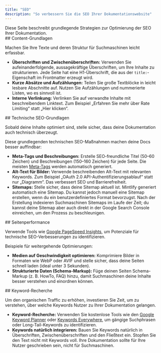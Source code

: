 ```yaml
---
title: "SEO"
description: "So verbessern Sie die SEO Ihrer Dokumentationswebsite"
---
```


<Tip>
  Diese Seite beschreibt grundlegende Strategien zur Optimierung der SEO Ihrer Dokumentation.
</Tip>

<div id="content-basics">
  ## Content-Grundlagen
</div>

Machen Sie Ihre Texte und deren Struktur für Suchmaschinen leicht erfassbar.

* **Überschriften und Zwischenüberschriften:** Verwenden Sie aufeinanderfolgende, aussagekräftige Überschriften, um Ihre Inhalte zu strukturieren. Jede Seite hat eine H1-Überschrift, die aus der `title:`-Eigenschaft im Frontmatter erzeugt wird.
* **Kurze Absätze und Aufzählungen:** Teilen Sie große Textblöcke in leicht lesbare Abschnitte auf. Nutzen Sie Aufzählungen und nummerierte Listen, wo es sinnvoll ist.
* **Interne Verlinkung:** Verlinken Sie auf verwandte Inhalte mit beschreibendem Linktext. Zum Beispiel „Erfahren Sie mehr über Rate Limiting“ statt „Hier klicken“.

<div id="technical-seo-basics">
  ## Technische SEO-Grundlagen
</div>

Sobald deine Inhalte optimiert sind, stelle sicher, dass deine Dokumentation auch technisch überzeugt.

Diese grundlegenden technischen SEO-Maßnahmen machen deine Docs besser auffindbar:

* **Meta-Tags und Beschreibungen:** Erstelle SEO-freundliche Titel (50–60 Zeichen) und Beschreibungen (150–160 Zeichen) für jede Seite. Die meisten [Meta-Tags](/de/optimize/seo) werden automatisch generiert.
* **Alt-Text für Bilder:** Verwende beschreibenden Alt-Text mit relevanten Keywords. Zum Beispiel „OAuth 2.0 API-Authentifizierungsablauf“ statt nur „Diagramm“. Das verbessert SEO und Barrierefreiheit.
* **Sitemaps:** Stelle sicher, dass deine Sitemap aktuell ist. Mintlify generiert automatisch eine Sitemap. Du kannst jedoch manuell eine Sitemap erstellen, wenn du ein benutzerdefiniertes Format bevorzugst. Nach der Erstellung indexieren Suchmaschinen Sitemaps im Laufe der Zeit; du kannst deine Sitemap aber auch direkt in der Google Search Console einreichen, um den Prozess zu beschleunigen.

<div id="page-performance">
  ## Seitenperformance
</div>

Verwende Tools wie [Google PageSpeed Insights](https://pagespeed.web.dev), um Potenziale für technische SEO-Verbesserungen zu identifizieren.

Beispiele für weitergehende Optimierungen:

* **Medien auf Geschwindigkeit optimieren:** Komprimiere Bilder in Formaten wie WebP oder AVIF und stelle sicher, dass deine Seiten schnell laden (ideal unter 3 Sekunden).
* **Strukturierte Daten (Schema-Markup):** Füge deinen Seiten Schema-Markup (z. B. HowTo, FAQ) hinzu, damit Suchmaschinen deine Inhalte besser verstehen und einordnen können.

<div id="keyword-research">
  ## Keyword-Recherche
</div>

Um den organischen Traffic zu erhöhen, investieren Sie Zeit, um zu verstehen, über welche Keywords Nutzer zu Ihrer Dokumentation gelangen.

* **Keyword-Recherche:** Verwenden Sie kostenlose Tools wie den [Google Keyword Planner](https://ads.google.com/intl/en_us/home/tools/keyword-planner/) oder [Keywords Everywhere](https://keywordseverywhere.com), um gängige Suchphrasen oder Long-Tail-Keywords zu identifizieren.
* **Keywords natürlich integrieren:** Bauen Sie Keywords natürlich in Überschriften, Zwischenüberschriften und den Fließtext ein. Stopfen Sie den Text nicht mit Keywords voll. Ihre Dokumentation sollte für Ihre Nutzer geschrieben sein, nicht für Suchmaschinen.